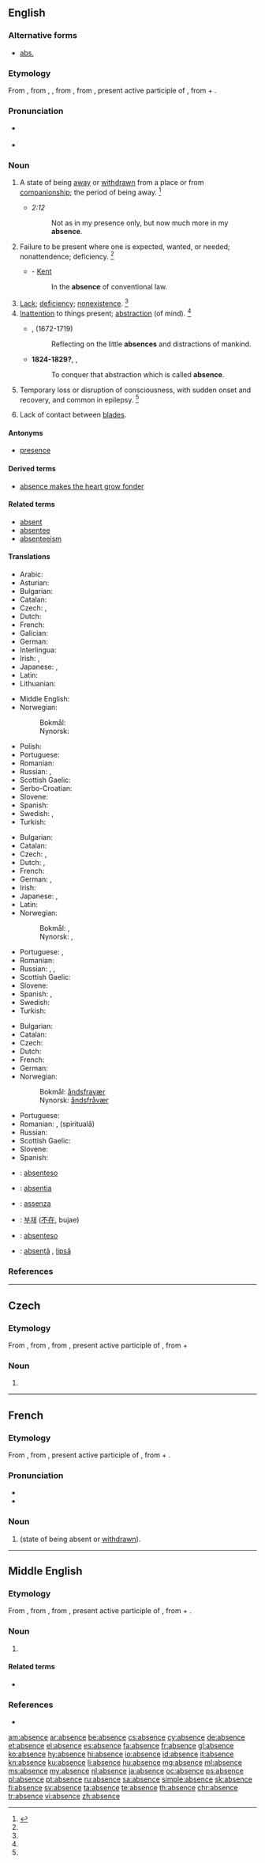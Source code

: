 ==English==

===Alternative forms===
* [[abs.]]

===Etymology===
From {{etyl|enm|en}} {{term|absence|lang=enm}}, from {{etyl|fro|en}} {{term|absence|lang=fro}}, {{term|ausence|lang=fro}}, from {{etyl|la|en}} {{term|absentia|lang=la}}, from {{term/t|la|absēns||absent}}, present active participle of {{term|absum||I am away or absent|lang=la}}, from {{term|ab||from, away from|lang=la}} + {{term|sum||I am|lang=la}}.

===Pronunciation===
* {{a|US}} {{IPA|/ˈæb.sn̩s/|/ˈæb.sn̩ts/}}
* {{audio|en-us-absence.ogg|Audio (US)}}

===Noun===
{{en-noun|-|s}}

# A state of being [[away]] or [[withdrawn]] from a place or from [[companionship]]; the period of being away. {{defdate|First attested around 1350 to 1470.}}<ref name=SOED>{{reference-book|editor=Brown, Lesley|title=The Shorter Oxford English Dictionary|origyear=1933|edition=5th|year=2003|publisher=Oxford University Press|location=Oxford, UK|isbn =978-0-19-860575-7|pages=8|}}</ref>
#: {{usex|lang=en|'''Absence''' makes the heart grow fonder.}}
#* {{rfdate}} ''{{w|Epistle to the Phillipians|Phillipians}} 2:12''
#*: Not as in my presence only, but now much more in my '''absence'''.
# Failure to be present where one is expected, wanted, or needed; nonattendence; deficiency. {{defdate|First attested around 1350 to 1470.}}<ref name=SOED/>
#: {{usex|lang=en|He had an '''absence''' of enthusiasm.}}
#* {{rfdate}} - [[Kent]]
#*: In the '''absence''' of conventional law.
# [[lack|Lack]]; [[deficiency]]; [[nonexistence]]. {{defdate|First attested around 1350 to 1470.}}<ref name=SOED/>
# [[inattention|Inattention]] to things present; [[abstraction]] (of mind). {{defdate|First attested in the early 18<sup>th</sup> century.}}<ref name=SOED/>
#: {{usex|lang=en|'''absence''' of mind}}
#* {{rfdate}}, {{w|Joseph Addison}} (1672-1719)
#*: Reflecting on the little '''absences''' and distractions of mankind.
#* '''1824-1829?''', {{w|Walter Savage Landor|Walter Landor}}, ''{{w|Imaginary Conversations}}''
#*: To conquer that abstraction which is called '''absence'''.
# {{context|medical|lang=en}} Temporary loss or disruption of consciousness, with sudden onset and recovery, and common in epilepsy. {{defdate|First attested in the mid 20<sup>th</sup> century.}}<ref name=SOED/>
# {{context|fencing|lang=en}} Lack of contact between [[blade]]s.

====Antonyms====
{{checksense}}
* [[presence]]

====Derived terms====
* [[absence makes the heart grow fonder]]

====Related terms====
* [[absent]]
* [[absentee]]
* [[absenteeism]]

====Translations====
{{trans-top|state of being away}}
* Arabic: {{t|ar|غياب|tr=ğiyāb|m}}
* Asturian: {{t|ast|ausencia|f}}
* Bulgarian: {{t+|bg|отсъствие}}
* Catalan: {{t+|ca|absència|f}}
* Czech: {{t|cs|nepřítomnost|f}}, {{t+|cs|absence|f}}
* Dutch: {{t+|nl|afwezigheid|f}}
* French: {{t+|fr|absence|f}}
* Galician: {{t+|gl|ausencia|f}}
* German: {{t+|de|Abwesenheit|f}}
* Interlingua: {{t|ia|absentia}}
* Irish: {{t|ga|neamhláithreacht|f}}, {{t|ga|asláithreacht|f}}
* Japanese: {{t+|ja|欠席|tr=kesseki}}, {{t+|ja|不在|tr=fuzai}}
* Latin: {{t|la|absentia|f}}
* Lithuanian: {{t|lt|nebuvimas|m}}
{{trans-mid}}
* Middle English: {{t|enm|absence}}
* Norwegian:
*: Bokmål: {{t|nb|fravær|n}}
*: Nynorsk: {{t|nn|fråvær|n}}
* Polish: {{t+|pl|nieobecność|f}}
* Portuguese: {{t+|pt|ausência|f}}
* Romanian: {{t+|ro|absență|f}}
* Russian: {{t+|ru|отсутствие|n|tr=otsútstvije}}, {{t+|ru|отлучка|f|tr=otlúčka}}
* Scottish Gaelic: {{t|gd|neo-làthaireachd|f}}
* Serbo-Croatian: {{t|sh|odsustvo|n}}
* Slovene: {{t|sl|odsotnost|f}}
* Spanish: {{t+|es|ausencia|f}}
* Swedish: {{t+|sv|frånvaro|c}}, {{t+|sv|bortavaro|c}}
* Turkish: {{t+|tr|yokluk}}
{{trans-bottom}}

{{trans-top|lack; deficiency; nonexistence}}
* Bulgarian: {{t+|bg|липса}}
* Catalan: {{t+|ca|absència|f}}
* Czech: {{t|cs|nepřítomnost|f}}, {{t+|cs|absence|f}}
* Dutch: {{t+|nl|afwezigheid|f}}, {{t+|nl|ontbreken|n}}
* French: {{t+|fr|absence|f}}
* German: {{t+|de|Abwesenheit|f}}, {{t+|de|Fehlen|n}}
* Irish: {{t|ga|uireasa|f}}
* Japanese: {{t|ja|欠落|tr=ketsuraku}}, {{t|ja|不保持|tr=fuhoji}}
* Latin: {{t|la|absentia|f}}
* Norwegian:
*: Bokmål: {{t|nb|fravær|n}}, {{t|nb|mangel|m}}
*: Nynorsk: {{t|nn|fråvær|n}}, {{t|nn|mangel|m}}
{{trans-mid}}
* Portuguese: {{t+|pt|ausência|f}}, {{t+|pt|falta|f}}
* Romanian: {{t+|ro|absență|f}}
* Russian: {{t+|ru|отсутствие|n|tr=otsútstvije}}, {{t+|ru|нехватка|f|tr=nexvátka}}, {{t+|ru|недостаток|m|tr=nedostátok}}
* Scottish Gaelic: {{t|gd|easbhaidh|f}}
* Slovene: {{t|sl|odsotnost|f}}
* Spanish: {{t+|es|ausencia|f}}, {{t+|es|falta|f}}
* Swedish: {{t+|sv|frånvaro|c}}
* Turkish: {{t+|tr|yokluk}}
{{trans-bottom}}

{{trans-top|inattention to things present}}
* Bulgarian: {{t+|bg|отсъствие}}
* Catalan: {{t+|ca|absència|f}}
* Czech: {{t|cs|nepřítomnost|f}}
* Dutch: {{t|nl|verstrooidheid|f}}
* French: {{t+|fr|absence|f}}
* German: {{t+|de|Abwesenheit|f}}
* Norwegian:
*: Bokmål: [[åndsfravær]] {{g|n}} {{qualifier|absence of mind}}
*: Nynorsk: [[åndsfråvær]] {{g|n}} {{qualifier|absence of mind}}
{{trans-mid}}
* Portuguese: {{t+|pt|falta}} {{t+|pt|de}} {{t+|pt|atenção}}
* Romanian: {{t|ro|neatenție|f}}, (spirituală) {{t+|ro|absență|f}}
* Russian: {{t+|ru|рассеянность|f|tr=rasséjannost'}}
* Scottish Gaelic: {{t|gd|dearmad-inntinne|m}}
* Slovene: {{t|sl|odsotnost|f}}
* Spanish: {{t+|es|ausencia|f}}
{{trans-bottom}}

{{checktrans-top}}
* {{ttbc|io}}: [[absenteso]]
* {{ttbc|ia}}: [[absentia]]
* {{ttbc|it}}: [[assenza]] {{g|f}}
* {{ttbc|ko}}: [[부재]] ([[不在]], bujae)
* {{ttbc|nov}}: [[absenteso]]
* {{ttbc|ro}}: [[absență]] {{g|f}}, [[lipsă]] {{g|f}}
{{trans-bottom}}

===References===
<references/>

----

==Czech==

===Etymology===
From {{etyl|fr|cs}} {{term|absence|lang=fr}}, from {{etyl|la|cs}} {{term|absentia|lang=la}}, from {{term/t|la|absēns||absent}}, present active participle of {{term|absum||I am away or absent|lang=la}}, from {{term|ab||of, by, from|lang=la}} + {{term|sum||I am|lang=la}}

===Noun===
{{cs-noun|g=f}}

# {{l/en|absence}}

----

==French==

===Etymology===
From {{etyl|la|fr}} {{term|absentia|lang=la}}, from {{term/t|la|absēns||absent}}, present active participle of {{term|absum||I am away or absent|lang=la}}, from {{term|ab||of, by, from|lang=la}} + {{term|sum||I am|lang=la}}.

===Pronunciation===
* {{audio|Fr-absence.ogg|audio}}
* {{IPA|/ap.sɑ̃s/|lang=fr}}

===Noun===
{{fr-noun|f}}

# {{l/en|absence}} (state of being absent or [[withdrawn]]).

----

==Middle English==

===Etymology===
From {{etyl|fro|enm}} {{term|absent|lang=fro}}, from {{etyl|la|enm}} {{term|absentia|lang=la}}, from {{term/t|la|absēns||absent}}, present active participle of {{term|absum||I am away or absent|lang=la}}, from {{term|ab||of, by, from|lang=la}} + {{term|sum||I am|lang=la}}.

===Noun===
{{enm-noun}}

# {{l/en|absent}}{{attention|enm|adjective or verb cannt be noun}}

====Related terms====
* {{l|enm|absent}}

===References===
* {{reference-book |title=A Dictionary of Middle English |last=Stratmann |first=Francis Henry |coauthors=Henry Bradley |year=1954 |origyear=First published 1891 |publisher=Oxford University Press |location=London |page=3 |url=http://books.google.com/books?id=xIsYAAAAIAAJ&dq=Middle%20English%20dictionary&as_brr=1&pg=PA3#v=onepage&q=&f=false}}

[[am:absence]]
[[ar:absence]]
[[be:absence]]
[[cs:absence]]
[[cy:absence]]
[[de:absence]]
[[et:absence]]
[[el:absence]]
[[es:absence]]
[[fa:absence]]
[[fr:absence]]
[[gl:absence]]
[[ko:absence]]
[[hy:absence]]
[[hi:absence]]
[[io:absence]]
[[id:absence]]
[[it:absence]]
[[kn:absence]]
[[ku:absence]]
[[li:absence]]
[[hu:absence]]
[[mg:absence]]
[[ml:absence]]
[[ms:absence]]
[[my:absence]]
[[nl:absence]]
[[ja:absence]]
[[oc:absence]]
[[ps:absence]]
[[pl:absence]]
[[pt:absence]]
[[ru:absence]]
[[sa:absence]]
[[simple:absence]]
[[sk:absence]]
[[fi:absence]]
[[sv:absence]]
[[ta:absence]]
[[te:absence]]
[[th:absence]]
[[chr:absence]]
[[tr:absence]]
[[vi:absence]]
[[zh:absence]]